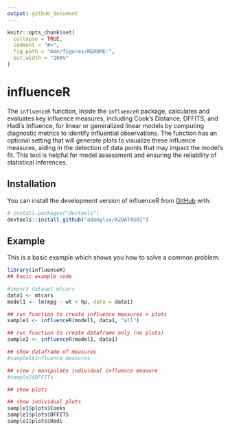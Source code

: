 ```yaml
---
output: github_document
---
```


<!-- README.md is generated from README.Rmd. Please edit that file -->

```r
knitr::opts_chunk$set(
  collapse = TRUE,
  comment = "#>",
  fig.path = "man/figures/README-",
  out.width = "100%"
)
```

# influenceR

<!-- badges: start -->
<!-- badges: end -->

The `influenceR` function, inside the `influenceR` package, calculates and evaluates key influence measures, including Cook's Distance, DFFITS, and Hadi's Influence, for linear or generalized linear models by computing diagnostic metrics to identify influential observations. The function has an optional setting that will generate plots to visualize these influence measures, aiding in the detection of data points that may impact the model's fit. This tool is helpful for model assessment and ensuring the reliability of statistical inferences.


## Installation

You can install the development version of influenceR from [GitHub](https://github.com/) with:

``` r
# install.packages("devtools")
devtools::install_github("adamglux/A2DATA501")
```

## Example

This is a basic example which shows you how to solve a common problem:

```r
library(influenceR)
## basic example code

#import dataset mtcars
data1 <- mtcars
model1 <- lm(mpg ~ wt + hp, data = data1)

## run function to create influence measures + plots
sample1 <- influenceR(model1, data1, "all")

## run function to create dataframe only (no plots)
sample2 <- influenceR(model1, data1)

## show dataframe of measures
#sample1$influence_measures

## view / manipulate individual influence measure
#sample2$DFFITs

```

```r
## show plots

## show individual plots
sample1$plots$Cooks 
sample1$plots$DFFITS 
sample1$plots$Hadi
```




